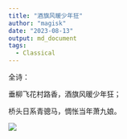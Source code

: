 ```yaml
---
title: "酒旗风暖少年狂"
author: "magisk"
date: "2023-08-13"
output: md_document
tags: 
  - Classical 
---
```


<!--more-->
全诗：

垂柳飞花村路香，酒旗风暖少年狂；

桥头日系青骢马，惆怅当年萧九娘。

![](/images/photo_6253332015311074543_y.jpg)
